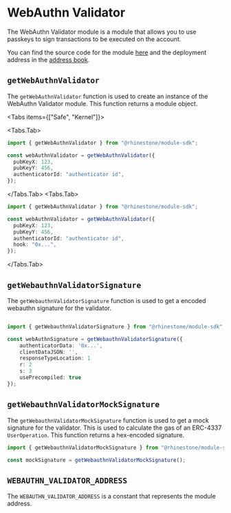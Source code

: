 
# WebAuthn Validator

The WebAuthn Validator module is a module that allows you to use passkeys to sign transactions to be executed on the account.

You can find the source code for the module [here](https://github.com/zerodevapp/kernel-7579-plugins/blob/master/validators/webauthn/src/WebAuthnValidator.sol) and the deployment address in the [address book](../../overview/address-book.mdx).

## `getWebAuthnValidator`

The `getWebAuthnValidator` function is used to create an instance of the WebAuthn Validator module. This function returns a module object.

<Tabs items={["Safe", "Kernel"]}>

<Tabs.Tab>

```typescript
import { getWebAuthnValidator } from "@rhinestone/module-sdk";

const webAuthnValidator = getWebAuthnValidator({
  pubKeyX: 123,
  pubKeyY: 456,
  authenticatorId: "authenticator id",
});
```

</Tabs.Tab>
<Tabs.Tab>

```typescript
import { getWebAuthnValidator } from "@rhinestone/module-sdk";

const webAuthnValidator = getWebAuthnValidator({
  pubKeyX: 123,
  pubKeyY: 456,
  authenticatorId: "authenticator id",
  hook: "0x...",
});
```

</Tabs.Tab>
</Tabs>

## `getWebauthnValidatorSignature`

The `getWebauthnValidatorSignature` function is used to get a encoded webauthn signature for the validator.

```typescript

import { getWebauthnValidatorSignature } from "@rhinestone/module-sdk";

const webAuthnSignature = getWebauthnValidatorSignature({
    authenticatorData: '0x...',
    clientDataJSON: '',
    responseTypeLocation: 1
    r: 2
    s: 3
    usePrecompiled: true
});
```

## `getWebauthnValidatorMockSignature`

The `getWebauthnValidatorMockSignature` function is used to get a mock signature for the validator. This is used to calculate the gas of an ERC-4337 `UserOperation`. This function returns a hex-encoded signature.

```typescript
import { getWebauthnValidatorMockSignature } from "@rhinestone/module-sdk";

const mockSignature = getWebauthnValidatorMockSignature();
```

## `WEBAUTHN_VALIDATOR_ADDRESS`

The `WEBAUTHN_VALIDATOR_ADDRESS` is a constant that represents the module address.

